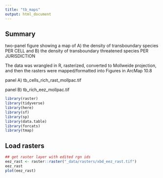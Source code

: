 ```yaml
---
title: "tb_maps"
output: html_document
---
```


## Summary

two-panel figure showing a map of A) the density of transboundary species PER CELL and B) the density of transboundary threatened species PER JURISDICTION

The data was wrangled in R, rasterized, converted to Mollweide projection, and then the rasters were mapped/formatted into Figures in ArcMap 10.8

panel A) tb_cells_rich_rast_mollpac.tif

panel B) tb_rich_eez_mollpac.tif


```r

library(raster) 
library(tidyverse)
library(here)
library(sf)
library(sp)
library(data.table)
library(forcats)
library(tmap)

```

## Load rasters

```r

## get raster layer with edited rgn ids
eez_rast <- raster::raster("_data/rasters/xbd_eez_rast.tif")
eez_rast
plot(eez_rast)


```

